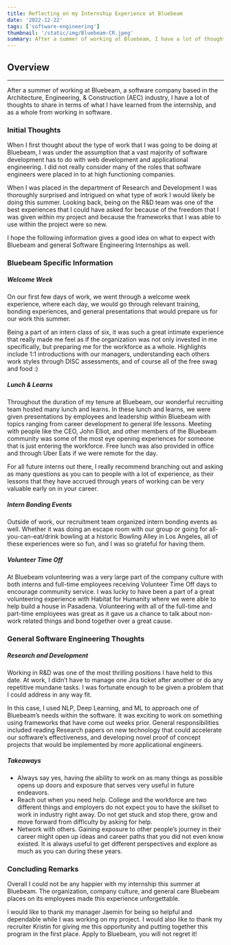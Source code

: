 ```yaml
---
title: Reflecting on my Internship Experience at Bluebeam
date: '2022-12-22'
tags: ['software-engineering']
thumbnail: '/static/img/Bluebeam-CR.jpeg'
summary: After a summer of working at Bluebeam, I have a lot of thoughts to share in terms of what I have learned from the internship.
---
```


## Overview

<TOCInline toc={props.toc} exclude="Overview" toHeading={2} />

---

After a summer of working at Bluebeam, a software company based in the Architecture, Engineering, & Construction (AEC) industry, I have a lot of thoughts to share in terms of what I have learned from the internship, and as a whole from working in software.

### Initial Thoughts

When I first thought about the type of work that I was going to be doing at Bluebeam, I was under the assumption that a vast majority of software development has to do with web development and applicational engineering. I did not really consider many of the roles that software engineers were placed in to at high functioning companies.

When I was placed in the department of Research and Development I was thoroughly surprised and intrigued on what type of work I would likely be doing this summer. Looking back, being on the R&D team was one of the best experiences that I could have asked for because of the freedom that I was given within my project and because the frameworks that I was able to use within the project were so new.

I hope the following information gives a good idea on what to expect with Bluebeam and general Software Engineering Internships as well.

### Bluebeam Specific Information

##### Welcome Week

On our first few days of work, we went through a welcome week experience, where each day, we would go through relevant training, bonding experiences, and general presentations that would prepare us for our work this summer.

Being a part of an intern class of six, it was such a great intimate experience that really made me feel as if the organization was not only invested in me specifically, but preparing me for the workforce as a whole. Highlights include 1:1 introductions with our managers, understanding each others work styles through DISC assessments, and of course all of the free swag and food :)

##### Lunch & Learns

Throughout the duration of my tenure at Bluebeam, our wonderful recruiting team hosted many lunch and learns. In these lunch and learns, we were given presentations by employees and leadership within Bluebeam with topics ranging from career development to general life lessons. Meeting with people like the CEO, John Elliot, and other members of the Bluebeam community was some of the most eye opening experiences for someone that is just entering the workforce. Free lunch was also provided in office and through Uber Eats if we were remote for the day.

For all future interns out there, I really recommend branching out and asking as many questions as you can to people with a lot of experience, as their lessons that they have accrued through years of working can be very valuable early on in your career.

##### Intern Bonding Events

Outside of work, our recruitment team organized intern bonding events as well. Whether it was doing an escape room with our group or going for all-you-can-eat/drink bowling at a historic Bowling Alley in Los Angeles, all of these experiences were so fun, and I was so grateful for having them.

##### Volunteer Time Off

At Bluebeam volunteering was a very large part of the company culture with both interns and full-time employees receiving Volunteer Time Off days to encourage community service. I was lucky to have been a part of a great volunteering experience with Habitat for Humanity where we were able to help build a house in Pasadena. Volunteering with all of the full-time and part-time employees was great as it gave us a chance to talk about non-work related things and bond together over a great cause.

### General Software Engineering Thoughts

##### Research and Development

Working in R&D was one of the most thrilling positions I have held to this date. At work, I didn’t have to manage one Jira ticket after another or do any repetitive mundane tasks. I was fortunate enough to be given a problem that I could address in any way fit.

In this case, I used NLP, Deep Learning, and ML to approach one of Bluebeam’s needs within the software. It was exciting to work on something using frameworks that have come out weeks prior. General responsibilities included reading Research papers on new technology that could accelerate our software’s effectiveness, and developing novel proof of concept projects that would be implemented by more applicational engineers.

##### Takeaways

- Always say yes, having the ability to work on as many things as possible opens up doors and exposure that serves very useful in future endeavors.
- Reach out when you need help. College and the workforce are two different things and employers do not expect you to have the skillset to work in industry right away. Do not get stuck and stop there, grow and move forward from difficulty by asking for help.
- Network with others. Gaining exposure to other people’s journey in their career might open up ideas and career paths that you did not even know existed. It is always useful to get different perspectives and explore as much as you can during these years.

### Concluding Remarks

Overall I could not be any happier with my internship this summer at Bluebeam. The organization, company culture, and general care Bluebeam places on its employees made this experience unforgettable.

I would like to thank my manager Jaemin for being so helpful and dependable while I was working on my project. I would also like to thank my recruiter Kristin for giving me this opportunity and putting together this program in the first place. Apply to Bluebeam, you will not regret it!
